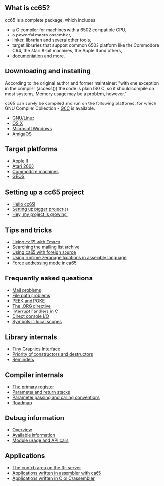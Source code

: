 == What is cc65? ==

cc65 is a complete package, which includes

* a C compiler for machines with a 6502 compatible CPU,
* a powerful macro assembler,
* linker, librarian and several other tools,
* target libraries that support common 6502 platform like the Commodore C64, the Atari 8-bit machines, the Apple II and others,
* [http://oliverschmidt.github.com/cc65/doc/ documentation] and more.

== Downloading and installing ==

According to the original author and former maintainer: "with one exception in the compiler (access()) the code is plain ISO C, so it should compile on most systems. Memory usage may be a problem, however."

cc65 can surely be compiled and run on the following platforms, for which GNU Compiler Collection - [http://gcc.gnu.org GCC] is available.

* [[GNU/Linux]]
* [[OS X]]
* [[Microsoft Windows]]
* [[AmigaOS]]

== Target platforms ==

* [[Apple II]]
* [[Atari 2600]]
* [[Commodore machines]]
* [[GEOS]]

== Setting up a cc65 project ==

* [[Hello cc65!]]
* [[Setting up bigger project(s)]]
* [[Hey, my project is growing!]]

== Tips and tricks ==

* [[Using cc65 with Emacs]]
* [[Searching the mailing list archive]]
* [[Using ca65 with foreign source]]
* [[Using runtime zeropage locations in assembly language]]
* [[Force addressing mode in ca65]]

== Frequently asked questions ==

* [[Mail problems]]
* [[File path problems]]
* [[PEEK and POKE]]
* [[The .ORG directive]]
* [[Interrupt handlers in C]]
* [[Direct console I/O]]
* [[Symbols in local scopes]]

== Library internals ==

* [[Tiny Graphics Interface]]
* [[Priority of constructors and destructors]]
* [[Reminders]]

== Compiler internals ==

* [[The primary register]]
* [[Parameter and return stacks]]
* [[Parameter passing and calling conventions]]
* [[Roadmap]]

== Debug information ==

* [[debug-info-overview|Overview]]
* [[debug-info-data|Available information]]
* [[debug-info-module|Module usage and API calls]]

== Applications ==

* [[The contrib area on the ftp server]]
* [[Applications written in assembler with ca65]]
* [[Applications written in C or C/assembler]]
